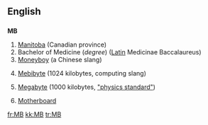 ==English==

==={{initialism}}===
'''MB'''

# [[Manitoba]] (Canadian province)
# Bachelor of Medicine (''degree'') ([[Latin]] Medicinae Baccalaureus)
# [[Moneyboy]] (a Chinese slang)
# {{computing}} [[Mebibyte]] (1024 kilobytes, computing slang)
# {{context|SI}} [[Megabyte]] (1000 kilobytes, [http://physics.nist.gov/cuu/Units/binary.html "physics standard"])
# {{computing}} [[motherboard|Motherboard]]

[[fr:MB]]
[[kk:MB]]
[[tr:MB]]